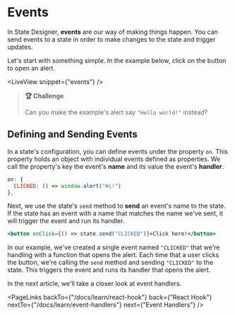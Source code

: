 # Events

In State Designer, **events** are our way of making things happen. You can send events to a state in order to make changes to the state and trigger updates.

Let's start with something simple. In the example below, click on the button to open an alert.

<LiveView snippet={"events"} />

> **🏆 Challenge**
>
> Can you make the example's alert say `"Hello world!"` instead?

## Defining and Sending Events

In a state's configuration, you can define events under the property `on`. This property holds an object with individual events defined as properties. We call the property's key the event's **name** and its value the event's **handler**.

```jsx
on: {
  CLICKED: () => window.alert("Hi!")
},
```

Next, we use the state's `send` method to **send** an event's name to the state. If the state has an event with a name that matches the name we've sent, it will trigger the event and run its handler.

```jsx
<button onClick={() => state.send("CLICKED")}>Click here!</button>
```

In our example, we've created a single event named `"CLICKED"` that we're handling with a function that opens the alert. Each time that a user clicks the button, we're calling the `send` method and sending `"CLICKED"` to the state. This triggers the event and runs its handler that opens the alert.

In the next article, we'll take a closer look at event handlers.

<PageLinks
  backTo={"/docs/learn/react-hook"}
  back={"React Hook"}
  nextTo={"/docs/learn/event-handlers"}
  next={"Event Handlers"}
/>

